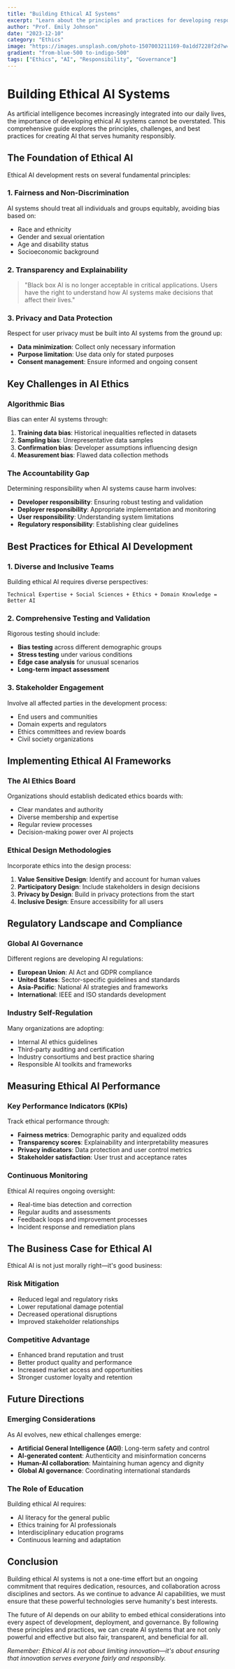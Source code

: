 ```yaml
---
title: "Building Ethical AI Systems"
excerpt: "Learn about the principles and practices for developing responsible AI that benefits everyone."
author: "Prof. Emily Johnson"
date: "2023-12-10"
category: "Ethics"
image: "https://images.unsplash.com/photo-1507003211169-0a1dd7228f2d?w=400&h=300&fit=crop&auto=format"
gradient: "from-blue-500 to-indigo-500"
tags: ["Ethics", "AI", "Responsibility", "Governance"]
---
```


# Building Ethical AI Systems

As artificial intelligence becomes increasingly integrated into our daily lives, the importance of developing ethical AI systems cannot be overstated. This comprehensive guide explores the principles, challenges, and best practices for creating AI that serves humanity responsibly.

## The Foundation of Ethical AI

Ethical AI development rests on several fundamental principles:

### 1. Fairness and Non-Discrimination
AI systems should treat all individuals and groups equitably, avoiding bias based on:
- Race and ethnicity
- Gender and sexual orientation
- Age and disability status
- Socioeconomic background

### 2. Transparency and Explainability
> "Black box AI is no longer acceptable in critical applications. Users have the right to understand how AI systems make decisions that affect their lives."

### 3. Privacy and Data Protection
Respect for user privacy must be built into AI systems from the ground up:
- **Data minimization**: Collect only necessary information
- **Purpose limitation**: Use data only for stated purposes
- **Consent management**: Ensure informed and ongoing consent

## Key Challenges in AI Ethics

### Algorithmic Bias
Bias can enter AI systems through:
1. **Training data bias**: Historical inequalities reflected in datasets
2. **Sampling bias**: Unrepresentative data samples
3. **Confirmation bias**: Developer assumptions influencing design
4. **Measurement bias**: Flawed data collection methods

### The Accountability Gap
Determining responsibility when AI systems cause harm involves:
- **Developer responsibility**: Ensuring robust testing and validation
- **Deployer responsibility**: Appropriate implementation and monitoring
- **User responsibility**: Understanding system limitations
- **Regulatory responsibility**: Establishing clear guidelines

## Best Practices for Ethical AI Development

### 1. Diverse and Inclusive Teams
Building ethical AI requires diverse perspectives:
```
Technical Expertise + Social Sciences + Ethics + Domain Knowledge = Better AI
```

### 2. Comprehensive Testing and Validation
Rigorous testing should include:
- **Bias testing** across different demographic groups
- **Stress testing** under various conditions
- **Edge case analysis** for unusual scenarios
- **Long-term impact assessment**

### 3. Stakeholder Engagement
Involve all affected parties in the development process:
- End users and communities
- Domain experts and regulators
- Ethics committees and review boards
- Civil society organizations

## Implementing Ethical AI Frameworks

### The AI Ethics Board
Organizations should establish dedicated ethics boards with:
- Clear mandates and authority
- Diverse membership and expertise
- Regular review processes
- Decision-making power over AI projects

### Ethical Design Methodologies
Incorporate ethics into the design process:

1. **Value Sensitive Design**: Identify and account for human values
2. **Participatory Design**: Include stakeholders in design decisions
3. **Privacy by Design**: Build in privacy protections from the start
4. **Inclusive Design**: Ensure accessibility for all users

## Regulatory Landscape and Compliance

### Global AI Governance
Different regions are developing AI regulations:
- **European Union**: AI Act and GDPR compliance
- **United States**: Sector-specific guidelines and standards
- **Asia-Pacific**: National AI strategies and frameworks
- **International**: IEEE and ISO standards development

### Industry Self-Regulation
Many organizations are adopting:
- Internal AI ethics guidelines
- Third-party auditing and certification
- Industry consortiums and best practice sharing
- Responsible AI toolkits and frameworks

## Measuring Ethical AI Performance

### Key Performance Indicators (KPIs)
Track ethical performance through:
- **Fairness metrics**: Demographic parity and equalized odds
- **Transparency scores**: Explainability and interpretability measures
- **Privacy indicators**: Data protection and user control metrics
- **Stakeholder satisfaction**: User trust and acceptance rates

### Continuous Monitoring
Ethical AI requires ongoing oversight:
- Real-time bias detection and correction
- Regular audits and assessments
- Feedback loops and improvement processes
- Incident response and remediation plans

## The Business Case for Ethical AI

Ethical AI is not just morally right—it's good business:

### Risk Mitigation
- Reduced legal and regulatory risks
- Lower reputational damage potential
- Decreased operational disruptions
- Improved stakeholder relationships

### Competitive Advantage
- Enhanced brand reputation and trust
- Better product quality and performance
- Increased market access and opportunities
- Stronger customer loyalty and retention

## Future Directions

### Emerging Considerations
As AI evolves, new ethical challenges emerge:
- **Artificial General Intelligence (AGI)**: Long-term safety and control
- **AI-generated content**: Authenticity and misinformation concerns
- **Human-AI collaboration**: Maintaining human agency and dignity
- **Global AI governance**: Coordinating international standards

### The Role of Education
Building ethical AI requires:
- AI literacy for the general public
- Ethics training for AI professionals
- Interdisciplinary education programs
- Continuous learning and adaptation

## Conclusion

Building ethical AI systems is not a one-time effort but an ongoing commitment that requires dedication, resources, and collaboration across disciplines and sectors. As we continue to advance AI capabilities, we must ensure that these powerful technologies serve humanity's best interests.

The future of AI depends on our ability to embed ethical considerations into every aspect of development, deployment, and governance. By following these principles and practices, we can create AI systems that are not only powerful and effective but also fair, transparent, and beneficial for all.

*Remember: Ethical AI is not about limiting innovation—it's about ensuring that innovation serves everyone fairly and responsibly.*
